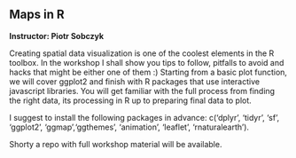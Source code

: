 ## Maps in R

**Instructor: Piotr Sobczyk**

Creating spatial data visualization is one of the coolest elements in the R toolbox. 
In the workshop I shall show you tips to follow, pitfalls to avoid and hacks that might be either one of them :) Starting from a basic plot function, we will cover ggplot2 and finish with R packages that use interactive javascript libraries. You will get familiar with the full process from finding the right data, its processing in R up to preparing final data to plot.

I suggest to install the following packages in advance: c('dplyr', 'tidyr', 'sf', 'ggplot2', 'ggmap','ggthemes', 'animation', 'leaflet', 'rnaturalearth').

Shorty a repo with full workshop material will be available.
